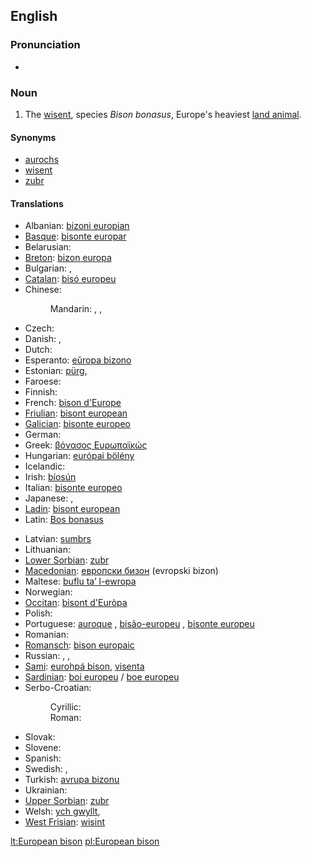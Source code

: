 ==English==

===Pronunciation===
* {{IPA|/juɽɔˈpiæn bɪzɔn/}}

===Noun===
{{wikipedia}}
{{en-noun|head=[[European]] [[bison]]|European bison|pl2=European bisons}}

# The [[wisent]], species ''Bison bonasus'', Europe's heaviest [[land animal]].

====Synonyms====
* [[aurochs]]
* [[wisent]]
* [[zubr]]

====Translations====
{{trans-top|The Wisent species ''Bison bonasus''}}
* Albanian: [[bizoni europian]]
* [[Basque]]: [[bisonte europar]]
* Belarusian: {{t-|be|зубр|m|tr=zubr}}
* [[Breton]]: [[bizon europa]]
* Bulgarian: {{t|bg|зубър|m|tr=zúbǎr|sc=Cyrl}}, {{t|bg|бизон|m|tr=bizón|sc=Cyrl}}
* [[Catalan]]: [[bisó europeu]]
* Chinese:
*: Mandarin: {{t|cmn|歐洲野牛|sc=Hani}}, {{t|cmn|欧洲野牛|tr=Ōuzhōu yěniú|sc=Hani}}, {{t|cmn|野牛|tr=yěniú|sc=Hani}}
* Czech: {{t+|cs|zubr}}
* Danish: {{t-|da|visent}}, {{t-|da|europæisk bison}}
* Dutch: {{t-|nl|wisent|m}}
* Esperanto: [[eŭropa bizono]]
* Estonian: [[pürg]], {{t|et|pürg}}
* Faroese: {{t-|fo|evropiskur bisonur}}
* Finnish: {{t-|fi|visentti}}
* French: [[bison d'Europe]] {{m}}
* [[Friulian]]: [[bisont european]]
* [[Galician]]: [[bisonte europeo]]
* German: {{t+|de|Wisent|m}}
* Greek: [[βόνασος Ευρωπαϊκώς]]
* Hungarian: [[európai bölény]]
* Icelandic: {{t-|is|evrópuvísundur|m}}
* Irish: [[bíosún]]
* Italian: [[bisonte europeo]]
* Japanese: {{t|ja|ヨーロッパバイソン|tr=Yōroppa baison|sc=Jpan}}, {{t|ja|バイソン|tr=baison|sc=Jpan}}
* [[Ladin]]: [[bisont european]]
* Latin: [[Bos bonasus]]
{{trans-mid}}
* Latvian: [[sumbrs]]
* Lithuanian: {{t+|lt|stumbras}}
* [[Lower Sorbian]]: [[zubr]]
* [[Macedonian]]: [[европски бизон]] (evropski bizon)
* Maltese: [[buflu ta’ l-ewropa]]
* Norwegian: {{t-|no|europeisk bison}}
* [[Occitan]]: [[bisont d'Euròpa]]
* Polish: {{t+|pl|żubr|m}}
* Portuguese: [[auroque]] {{m}}, [[bisão-europeu]] {{m}}, [[bisonte europeu]]
* Romanian: {{t+|ro|zimbru}}
* [[Romansch]]: [[bison europaic]]
* Russian: {{t|ru|зубр|m|tr=zubr|sc=Cyrl}}, {{t|ru|бизон|m|tr=bizón|sc=Cyrl}}, {{t|ru|европейский зубр|m|tr=jevropéjskij zubr|sc=Cyrl}}
* [[Sami]]: [[eurohpá bison]], [[visenta]]
* [[Sardinian]]: [[boi europeu]] / [[boe europeu]]
* Serbo-Croatian:
*: Cyrillic: {{t|sh|еуропски бизон|m}}
*: Roman: {{t|sh|europski bizon|m}}
* Slovak: {{t|sk|zubor|m}}
* Slovene: {{t-|sl|zober|m}}
* Spanish: {{t-|es|bisonte europeo}} {{m}}
* Swedish: {{t+|sv|visent}}, {{t+|sv|europeisk bison}}
* Turkish: [[avrupa bizonu]]
* Ukrainian: {{t|uk|зубр|m|tr=zubr|sc=Cyrl}}
* [[Upper Sorbian]]: [[zubr]]
* Welsh: [[ych gwyllt]], {{t-|cy|cynfual}}
* [[West Frisian]]: [[wisint]]
{{trans-bottom}}

[[lt:European bison]]
[[pl:European bison]]